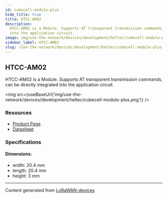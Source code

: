 ```yaml
---
id: cubecell-module-plus
hide_title: true
title: HTCC-AM02
description:
  HTCC-AM02 is a Module. Supports AT transparent transmission commands, can be directly integrated
  into the application circuit.
image: img/use-the-network/devices/development/heltec/cubecell-module-plus.png
sidebar_label: HTCC-AM02
slug: /use-the-network/devices/development/heltec/cubecell-module-plus
---
```



## HTCC-AM02

HTCC-AM02 is a Module. Supports AT transparent transmission commands, can be directly integrated
into the application circuit.

<img src={useBaseUrl('img/use-the-network/devices/development/heltec/cubecell-module-plus.png')} />

### Resources

- [Product Page](https://heltec.org/project/htcc-am02/)
- [Datasheet](https://heltec.org/project/htcc-am02/#1552557147424-7f1ec-5c652144-e1d68312-5a88)

### Specifications

#### Dimensions:

- width: 20.4 mm
- length: 20.4 mm
- height: 3 mm

---

Content generated from [LoRaWAN-devices](https://github.com/TheThingsNetwork/lorawan-devices)
